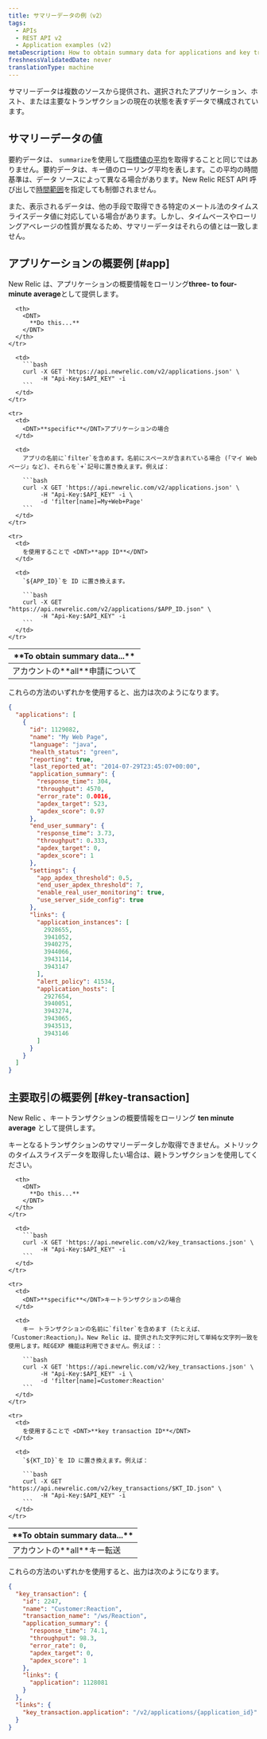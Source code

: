 ```yaml
---
title: サマリーデータの例（v2）
tags:
  - APIs
  - REST API v2
  - Application examples (v2)
metaDescription: How to obtain summary data for applications and key transactions by using New Relic's REST API v2.
freshnessValidatedDate: never
translationType: machine
---
```


サマリーデータは複数のソースから提供され、選択されたアプリケーション、ホスト、または主要なトランザクションの現在の状態を表すデータで構成されています。

## サマリーデータの値

要約データは、 `summarize`を使用して[指標値の平均](/docs/apm/apis/requirements/calculating-average-metric-values-summarize)を取得することと同じではありません。要約データは、キー値のローリング平均を表します。この平均の時間基準は、データ ソースによって異なる場合があります。New Relic REST API 呼び出しで[時間範囲](/docs/apm/apis/api-v2-examples/specifying-time-range-api-v2)を指定しても制御されません。

また、表示されるデータは、他の手段で取得できる特定のメートル法のタイムスライスデータ値に対応している場合があります。しかし、タイムベースやローリングアベレージの性質が異なるため、サマリーデータはそれらの値とは一致しません。

## アプリケーションの概要例 [#app]

New Relic は、アプリケーションの概要情報をローリング<DNT>**three- to four-minute average**</DNT>として提供します。

<table>
  <thead>
    <tr>
      <th width={200}>
        <DNT>
          **To obtain summary data...**
        </DNT>
      </th>

      <th>
        <DNT>
          **Do this...**
        </DNT>
      </th>
    </tr>
  </thead>

  <tbody>
    <tr>
      <td>
        アカウントの<DNT>**all**</DNT>申請について
      </td>

      <td>
        ```bash
        curl -X GET 'https://api.newrelic.com/v2/applications.json' \
             -H "Api-Key:$API_KEY" -i
        ```
      </td>
    </tr>

    <tr>
      <td>
        <DNT>**specific**</DNT>アプリケーションの場合
      </td>

      <td>
        アプリの名前に`filter`を含めます。名前にスペースが含まれている場合 (「マイ Web ページ」など)、それらを`+`記号に置き換えます。例えば：

        ```bash
        curl -X GET 'https://api.newrelic.com/v2/applications.json' \
             -H "Api-Key:$API_KEY" -i \
             -d 'filter[name]=My+Web+Page'
        ```
      </td>
    </tr>

    <tr>
      <td>
        を使用することで <DNT>**app ID**</DNT>
      </td>

      <td>
        `${APP_ID}`を ID に置き換えます。

        ```bash
        curl -X GET "https://api.newrelic.com/v2/applications/$APP_ID.json" \
             -H "Api-Key:$API_KEY" -i
        ```
      </td>
    </tr>
  </tbody>
</table>

これらの方法のいずれかを使用すると、出力は次のようになります。

```json
{
  "applications": [
    {
      "id": 1129082,
      "name": "My Web Page",
      "language": "java",
      "health_status": "green",
      "reporting": true,
      "last_reported_at": "2014-07-29T23:45:07+00:00",
      "application_summary": {
        "response_time": 304,
        "throughput": 4570,
        "error_rate": 0.0016,
        "apdex_target": 523,
        "apdex_score": 0.97
      },
      "end_user_summary": {
        "response_time": 3.73,
        "throughput": 0.333,
        "apdex_target": 0,
        "apdex_score": 1
      },
      "settings": {
        "app_apdex_threshold": 0.5,
        "end_user_apdex_threshold": 7,
        "enable_real_user_monitoring": true,
        "use_server_side_config": true
      },
      "links": {
        "application_instances": [
          2928655,
          3941052,
          3940275,
          3944066,
          3943114,
          3943147
        ],
        "alert_policy": 41534,
        "application_hosts": [
          2927654,
          3940051,
          3943274,
          3943065,
          3943513,
          3943146
        ]
      }
    }
  ]
}
```

## 主要取引の概要例 [#key-transaction]

New Relic 、キートランザクションの概要情報をローリング <DNT>**ten minute average**</DNT> として提供します。

<Callout variant="important">
  キーとなるトランザクションのサマリーデータしか取得できません。メトリックのタイムスライスデータを取得したい場合は、親トランザクションを使用してください。
</Callout>

<table>
  <thead>
    <tr>
      <th width={200}>
        <DNT>
          **To obtain summary data...**
        </DNT>
      </th>

      <th>
        <DNT>
          **Do this...**
        </DNT>
      </th>
    </tr>
  </thead>

  <tbody>
    <tr>
      <td>
        アカウントの<DNT>**all**</DNT>キー転送
      </td>

      <td>
        ```bash
        curl -X GET 'https://api.newrelic.com/v2/key_transactions.json' \
             -H "Api-Key:$API_KEY" -i
        ```
      </td>
    </tr>

    <tr>
      <td>
        <DNT>**specific**</DNT>キートランザクションの場合
      </td>

      <td>
        キー トランザクションの名前に`filter`を含めます (たとえば、「Customer:Reaction」)。New Relic は、提供された文字列に対して単純な文字列一致を使用します。REGEXP 機能は利用できません。例えば：：

        ```bash
        curl -X GET 'https://api.newrelic.com/v2/key_transactions.json' \
             -H "Api-Key:$API_KEY" -i \
             -d 'filter[name]=Customer:Reaction'
        ```
      </td>
    </tr>

    <tr>
      <td>
        を使用することで <DNT>**key transaction ID**</DNT>
      </td>

      <td>
        `${KT_ID}`を ID に置き換えます。例えば：

        ```bash
        curl -X GET "https://api.newrelic.com/v2/key_transactions/$KT_ID.json" \
             -H "Api-Key:$API_KEY" -i
        ```
      </td>
    </tr>
  </tbody>
</table>

これらの方法のいずれかを使用すると、出力は次のようになります。

```json
{
  "key_transaction": {
    "id": 2247,
    "name": "Customer:Reaction",
    "transaction_name": "/ws/Reaction",
    "application_summary": {
      "response_time": 74.1,
      "throughput": 98.3,
      "error_rate": 0,
      "apdex_target": 0,
      "apdex_score": 1
    },
    "links": {
      "application": 1128081
    }
  },
  "links": {
    "key_transaction.application": "/v2/applications/{application_id}"
  }
}
```
